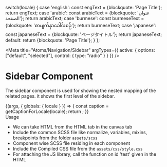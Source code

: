 
  switch(locale) {
    case 'english': const engText = {blockquote: 'Page Title'}; return engText;
    case 'arabic': const arabicText = {blockquote: 'عنوان الصفحة'}; return arabicText;
    case 'burmese': const burmeseText = {blockquote: 'စာမျက်နှာခေါင်းစဉ်'}; return burmeseText;
    case 'japanese': const japaneseText = {blockquote: 'ページタイトル'}; return japaneseText;
    default:
      return {blockquote: 'Page Title'};
  }
};

<Meta title="Atoms/Navigation/Sidebar" 
  argTypes={{
    active: {
      options: ["default", "selected"],
      control: { type: "radio" }
    }
  }}
/>

<style>{`
  .subheading {
    font-weight: 700;
    font-size: 18px;
    color: #666;
    letter-spacing: 1.5px;
    line-height: 24px;
    margin-bottom: 12px;
    margin-top: 40px;
  }  
`}</style>

# Sidebar Component
The sidebar component is used for showing the nested mapping of the related pages. it shows the first level of the sidebar.

<Story name="Sidebar">
  {(args, { globals: { locale } }) => {
    const caption = getCaptionForLocale(locale);
    return <SidebarFirstLevel text={caption.blockquote} {...args}></SidebarFirstLevel>;
  }}
</Story>


<div className="subheading">Usage</div>
<ul>
<li>We can take HTML from the HTML tab in the canvas tab</li>
<li>Include the common SCSS file like normalize, variables, mixins, breakpoints from the folder <code>assets/scss</code></li>
<li>Component wise SCSS file residing in each component</li>
<li>Include the Compiled CSS file from the <code>assets/css/style.css</code></li>
<li>For attaching the JS library, call the function on id 'test' given in the HTML</li>
</ul>
